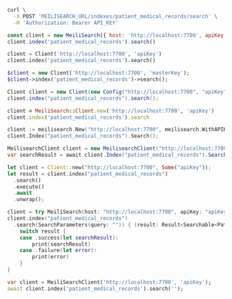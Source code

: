 <CodeGroup>

```bash cURL
curl \
  -X POST 'MEILISEARCH_URL/indexes/patient_medical_records/search' \
  -H 'Authorization: Bearer API_KEY'
```

```javascript JS
const client = new MeiliSearch({ host: 'http://localhost:7700', apiKey: 'apiKey' })
client.index('patient_medical_records').search()
```

```python Python
client = Client('http://localhost:7700', 'apiKey')
client.index('patient_medical_records').search()
```

```php PHP
$client = new Client('http://localhost:7700', 'masterKey');
$client->index('patient_medical_records')->search();
```

```java Java
Client client = new Client(new Config("http://localhost:7700", "apiKey"));
client.index("patient_medical_records").search();
```

```ruby Ruby
client = MeiliSearch::Client.new('http://localhost:7700', 'apiKey')
client.index('patient_medical_records').search
```

```go Go
client := meilisearch.New("http://localhost:7700", meilisearch.WithAPIKey("masterKey"))
client.Index("patient_medical_records").Search();
```

```csharp C#
MeilisearchClient client = new MeilisearchClient("http://localhost:7700", "apiKey");
var searchResult = await client.Index("patient_medical_records").SearchAsync<Patient>();
```

```rust Rust
let client = Client::new("http://localhost:7700", Some("apiKey"));
let result = client.index("patient_medical_records")
  .search()
  .execute()
  .await
  .unwrap();
```

```swift Swift
client = try MeiliSearch(host: "http://localhost:7700", apiKey: "apiKey")
client.index("patient_medical_records")
  .search(SearchParameters(query: "")) { (result: Result<Searchable<Patient>, Swift.Error>) in
    switch result {
    case .success(let searchResult):
        print(searchResult)
    case .failure(let error):
        print(error)
    }
}
```

```dart Dart
var client = MeiliSearchClient('http://localhost:7700', 'apiKey');
await client.index('patient_medical_records').search('');
```
</CodeGroup>